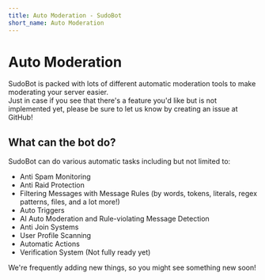 ```yaml
---
title: Auto Moderation - SudoBot
short_name: Auto Moderation
---
```


# Auto Moderation

SudoBot is packed with lots of different automatic moderation tools to make moderating your server easier.<br />
Just in case if you see that there's a feature you'd like but is not implemented yet, please be sure to let us know by creating an issue at GitHub!

## What can the bot do?

SudoBot can do various automatic tasks including but not limited to:

* Anti Spam Monitoring
* Anti Raid Protection
* Filtering Messages with Message Rules (by words, tokens, literals, regex patterns, files, and a lot more!)
* Auto Triggers 
* AI Auto Moderation and Rule-violating Message Detection
* Anti Join Systems
* User Profile Scanning
* Automatic Actions
* Verification System (Not fully ready yet)

We're frequently adding new things, so you might see something new soon!

